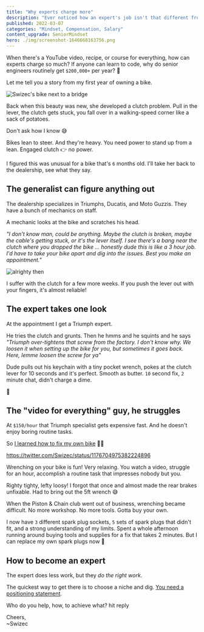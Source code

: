 ```yaml
---
title: "Why experts charge more"
description: "Ever noticed how an expert's job isn't that different from an apprentice's? Yet they can charge way more 🤔"
published: 2022-03-07
categories: "Mindset, Compensation, Salary"
content_upgrade: SeniorMindset
hero: ./img/screenshot-1646668163756.png
---
```



When there's a YouTube video, recipe, or course for everything, how can experts charge so much? If anyone can learn to code, why do senior engineers routinely get `$200,000+` per year? 🤨

Let me tell you a story from my first year of owning a bike.

![Swizec's bike next to a bridge](./img/Swizecs-bike-next-to-a-bridgecfia42.png)

Back when this beauty was new, she developed a clutch problem. Pull in the lever, the clutch gets stuck, you fall over in a walking-speed corner like a sack of potatoes.

Don't ask how I know 😅

Bikes lean to steer. And they're heavy. You need power to stand up from a lean. Engaged clutch 👉 no power.

I figured this was unusual for a bike that's `6` months old. I'll take her back to the dealership, see what they say.

## The generalist can figure anything out

The dealership specializes in Triumphs, Ducatis, and Moto Guzzis. They have a bunch of mechanics on staff.

A mechanic looks at the bike and scratches his head.

_"I don't know man, could be anything. Maybe the clutch is broken, maybe the cable's getting stuck, or it's the lever itself. I see there's a bang near the clutch where you dropped the bike ... honestly dude this is like a 3 hour job. I'd have to take your bike apart and dig into the issues. Best you make an appointment."_

![alrighty then](./img/alrighty_then.gif)

I suffer with the clutch for a few more weeks. If you push the lever out with your fingers, it's almost reliable!

## The expert takes one look

At the appointment I get a Triumph expert.

He tries the clutch and grunts. Then he hmms and he squints and he says _"Triumph over-tightens that screw from the factory. I don't know why. We loosen it when setting up the bike for you, but sometimes it goes back. Here, lemme loosen the screw for ya"_

Dude pulls out his keychain with a tiny pocket wrench, pokes at the clutch lever for 10 seconds and it's perfect. Smooth as butter. `10` second fix, `2` minute chat, didn't charge a dime.

🤩

## The "video for everything" guy, he struggles

At `$150/hour` that Triumph specialist gets expensive fast. And he doesn't enjoy boring routine tasks.

So [I learned how to fix my own bike](https://swizec.com/blog/theres-a-youtube-video-for-everything/) 👨‍🔧

https://twitter.com/Swizec/status/1176704975382224896

Wrenching on your bike is fun! Very relaxing. You watch a video, struggle for an hour, accomplish a routine task that impresses nobody but you.

Righty tighty, lefty loosy! I forgot that once and almost made the rear brakes unfixable. Had to bring out the 5ft wrench 😅

When the Piston & Chain club went out of business, wrenching became difficult. No more workshop. No more tools. Gotta buy your own.

I now have `3` different spark plug sockets, `5` sets of spark plugs that didn't fit, and a strong understanding of my limits. Spent a whole afternoon running around buying tools and supplies for a fix that takes 2 minutes. But I can replace my own spark plugs now 💪

## How to become an expert

The expert does less work, but they _do the right work_.

The quickest way to get there is to choose a niche and dig. [You need a positioning statement](https://swizec.com/blog/why-you-need-a-positioning-statement/).

Who do you help, how, to achieve what? hit reply

Cheers,<br/>
~Swizec